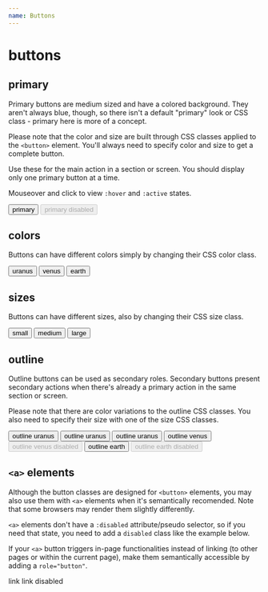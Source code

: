 ```yaml
---
name: Buttons
---
```



# buttons

## primary

Primary buttons are medium sized and have a colored background. They aren't always blue, though, so there isn't a default "primary" look or CSS class - primary here is more of a concept.

Please note that the color and size are built through CSS classes applied to the `<button>` element. You'll always need to specify color and size to get a complete button.

Use these for the main action in a section or screen. You should display only one primary button at a time.

Mouseover and click to view `:hover` and `:active` states.

<Playground>
  <button className="btn btn--uranus btn--medium">
    primary
  </button>
  
  <button className="btn btn--uranus btn--medium" disabled>
    primary disabled
  </button>
</Playground>

## colors

Buttons can have different colors simply by changing their CSS color class.

<Playground>
  <button className="btn btn--uranus btn--medium">
    uranus
  </button>
 
  <button className="btn btn--venus btn--medium">
    venus
  </button>

  <button className="btn btn--earth btn--medium">
    earth
  </button>
</Playground>

## sizes

Buttons can have different sizes, also by changing their CSS size class.

<Playground>
  <button className="btn btn--uranus btn--small">
    small
  </button>
 
  <button className="btn btn--uranus btn--medium">
    medium
  </button>

  <button className="btn btn--uranus btn--large">
    large
  </button>
</Playground>

## outline

Outline buttons can be used as secondary roles. Secondary buttons present secondary actions when there's already a primary action in the same section or screen.

Please note that there are color variations to the outline CSS classes. You also need to specify their size with one of the size CSS classes.

<Playground>
  <button className="btn btn--outline-uranus btn--small">
    outline uranus
  </button>
  <button className="btn btn--outline-uranus btn--medium">
    outline uranus
  </button>
  <button className="btn btn--outline-uranus btn--large">
    outline uranus
  </button>
</Playground>

<Playground>
  <button className="btn btn--outline-venus btn--medium">
    outline venus
  </button>
 
  <button className="btn btn--outline-venus btn--medium" disabled>
    outline venus disabled
  </button>
</Playground>

<Playground>
  <button className="btn btn--outline-earth btn--medium">
    outline earth
  </button>
 
  <button className="btn btn--outline-earth btn--medium" disabled>
    outline earth disabled
  </button>
</Playground>

## `<a>` elements

Although the button classes are designed for `<button>` elements, you may also use them with `<a>` elements when it's semantically recomended. Note that some browsers may render them slightly differently. 

`<a>` elements don't have a `:disabled` attribute/pseudo selector, so if you need that state, you need to add a `disabled` class like the example below.

If your `<a>` button triggers in-page functionalities instead of linking (to other pages or within the current page), make them semantically accessible by adding a `role="button"`.

<Playground>
  <a className="btn btn--uranus btn--medium">
    link
  </a>
  <a className="btn btn--uranus btn--medium disabled">
    link disabled
  </a>
</Playground>
